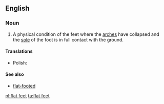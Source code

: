 {{also|flatfeet}}
==English==
{{wikipedia}}

===Noun===
{{en-plural noun|head=[[flat]] [[feet]]}}

# A physical condition of the feet where the [[arch|arches]] have collapsed and the [[sole]] of the foot is in full contact with the ground.

====Translations====
{{trans-top|physical condition of the feet}}
* Polish: {{t-|pl|płaskostopie|n}}
{{trans-mid}}
{{trans-bottom}}

====See also====
* [[flat-footed]]

[[pl:flat feet]]
[[ta:flat feet]]